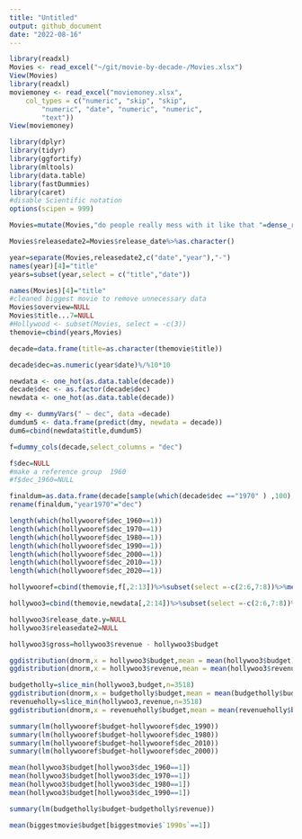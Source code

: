 ```yaml
---
title: "Untitled"
output: github_document
date: "2022-08-16"
---
```


```r
library(readxl)
Movies <- read_excel("~/git/movie-by-decade-/Movies.xlsx")
View(Movies)
library(readxl)
moviemoney <- read_excel("moviemoney.xlsx", 
    col_types = c("numeric", "skip", "skip", 
        "numeric", "date", "numeric", "numeric", 
        "text"))
View(moviemoney)
```

```r
library(dplyr)
library(tidyr)
library(ggfortify)
library(mltools)
library(data.table)
library(fastDummies)
library(caret)
#disable Scientific notation 
options(scipen = 999)
```


```r
Movies=mutate(Movies,"do people really mess with it like that "=dense_rank(vote_average))
```


```r
Movies$releasedate2=Movies$release_date%>%as.character()
```


```r
year=separate(Movies,releasedate2,c("date","year"),"-")
names(year)[4]="title"
years=subset(year,select = c("title","date"))
```
```r
names(Movies)[4]="title"
#cleaned biggest movie to remove unnecessary data
Movies$overview=NULL
Movies$title...7=NULL
#Hollywood <- subset(Movies, select = -c(3))
themovie=cbind(years,Movies)
```


```r
decade=data.frame(title=as.character(themovie$title))

decade$dec=as.numeric(year$date)%/%10*10
```


```r
newdata <- one_hot(as.data.table(decade))
decade$dec <- as.factor(decade$dec)
newdata <- one_hot(as.data.table(decade))


```
```r
dmy <- dummyVars(" ~ dec", data =decade)
dumdum5 <- data.frame(predict(dmy, newdata = decade))
dum6=cbind(newdata$title,dumdum5)
```

```r

f=dummy_cols(decade,select_columns = "dec")

```
```r
f$dec=NULL
#make a reference group  1960
#f$dec_1960=NULL
```
```r
finaldum=as.data.frame(decade[sample(which(decade$dec =="1970" ) ,100),])
rename(finaldum,"year1970"="dec")
```

```r
length(which(hollywooref$dec_1960==1))
length(which(hollywooref$dec_1970==1))
length(which(hollywooref$dec_1980==1))
length(which(hollywooref$dec_1990==1))
length(which(hollywooref$dec_2000==1))
length(which(hollywooref$dec_2010==1))
length(which(hollywooref$dec_2020==1))
```


```r
hollywooref=cbind(themovie,f[,2:13])%>%subset(select =-c(2:6,7:8))%>%merge(moviemoney,"title")%>%rename("release date"=release_date.x)
```

  
```r
hollywoo3=cbind(themovie,newdata[,2:14])%>%subset(select =-c(2:6,7:8))%>%merge(moviemoney,"title")%>%rename("release date"=release_date.x)

```


```r

hollywoo3$release_date.y=NULL
hollywoo3$releasedate2=NULL

```



```r
hollywoo3$gross=hollywoo3$revenue - hollywoo3$budget
```

```r
ggdistribution(dnorm,x = hollywoo3$budget,mean = mean(hollywoo3$budget),sd = sd(hollywoo3$budget))
ggdistribution(dnorm,x = hollywoo3$revenue,mean = mean(hollywoo3$revenue),sd = sd(hollywoo3$revenue))
```

```r

budgetholly=slice_min(hollywoo3,budget,n=3518)
ggdistribution(dnorm,x = budgetholly$budget,mean = mean(budgetholly$budget),sd = sd(budgetholly$budget))
revenueholly=slice_min(hollywoo3,revenue,n=3518)
ggdistribution(dnorm,x = revenueholly$budget,mean = mean(revenueholly$budget),sd = sd(revenueholly$budget))
```
```r

summary(lm(hollywooref$budget~hollywooref$dec_1990))
summary(lm(hollywooref$budget~hollywooref$dec_1980))
summary(lm(hollywooref$budget~hollywooref$dec_2010))
summary(lm(hollywooref$budget~hollywooref$dec_2000))

```
```r
mean(hollywoo3$budget[hollywoo3$dec_1960==1])
mean(hollywoo3$budget[hollywoo3$dec_1970==1])
mean(hollywoo3$budget[hollywoo3$dec_1980==1])
mean(hollywoo3$budget[hollywoo3$dec_1990==1])

```

```r
summary(lm(budgetholly$budget~budgetholly$revenue))
```
```r
mean(biggestmovie$budget[biggestmovie$`1990s`==1])
```





